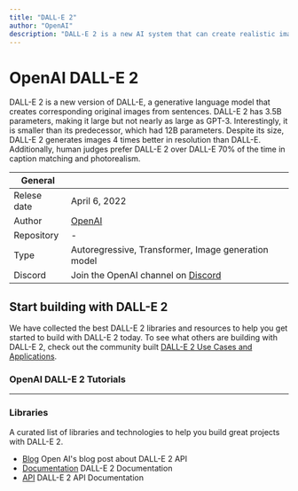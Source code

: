 ```yaml
---
title: "DALL-E 2"
author: "OpenAI"
description: "DALL-E 2 is a new AI system that can create realistic images and art from a description in natural language."
---
```


# OpenAI DALL-E 2
DALL-E 2 is a new version of DALL-E, a generative language model that creates corresponding original images from sentences.
DALL-E 2 has 3.5B parameters, making it large but not nearly as large as GPT-3. Interestingly, it is smaller than its predecessor, which had 12B parameters.
Despite its size, DALL-E 2 generates images 4 times better in resolution than DALL-E. Additionally, human judges prefer DALL-E 2 over DALL-E 70% of the time in caption matching and photorealism.

| General  |  |
| --- | --- |
| Relese date |  April 6, 2022 |
| Author | [OpenAI](https://lablab.ai/tech/openai/)  |
| Repository | - |
| Type | Autoregressive, Transformer, Image generation model |
| Discord | Join the OpenAI channel on [Discord](https://discord.gg/7nQsGTy) |

## Start building with DALL-E 2
We have collected the best DALL-E 2 libraries and resources to help you get started to build with DALL-E 2 today. To see what others are building with DALL-E 2, check out the community built [DALL-E 2 Use Cases and Applications](/apps/tech/dall-e-2).

### OpenAI DALL-E 2 Tutorials
<TechTutorials/>

---

### Libraries
A curated list of libraries and technologies to help you build great projects with DALL-E 2.

* [Blog](https://openai.com/blog/dall-e-api-now-available-in-public-beta/) Open AI's blog post about DALL-E 2 API
* [Documentation](https://beta.openai.com/docs/guides/images) DALL-E 2 Documentation
* [API](https://beta.openai.com/docs/guides/images/usage) DALL-E 2 API Documentation
